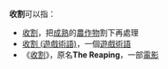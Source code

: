 '''收割'''可以指：

* [[收割|收割]]，把[[成熟|成熟]]的[[農作物|農作物]]割下再處理
* [[收割_(遊戲術語)|收割 (遊戲術語)]]，一個[[遊戲術語|遊戲術語]]
*《[[收割_(電影)|收割]]》，原名'''The Reaping'''，一部[[電影|電影]]

{{disambig|cat=二字消歧义}}